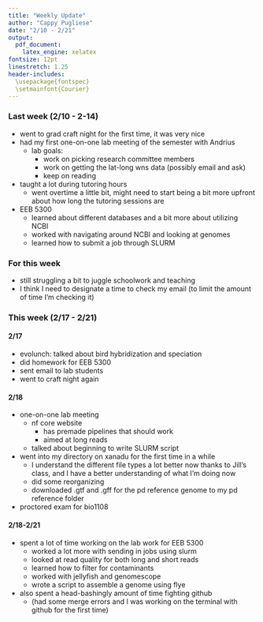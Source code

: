 ```yaml
---
title: "Weekly Update"
author: "Cappy Pugliese"
date: "2/10 - 2/21"
output: 
  pdf_document:
    latex_engine: xelatex
fontsize: 12pt
linestretch: 1.25
header-includes:
  \usepackage{fontspec}
  \setmainfont{Courier}
---
```


### Last week (2/10 - 2-14)
- went to grad craft night for the first time, it was very nice
- had my first one-on-one lab meeting of the semester with Andrius
  - lab goals:
    - work on picking research committee members
    - work on getting the lat-long wns data (possibly email and ask)
    - keep on reading
- taught a lot during tutoring hours
  - went overtime a little bit, might need to start being a bit more upfront about how long the tutoring sessions are
- EEB 5300
  - learned about different databases and a bit more about utilizing NCBI
  - worked with navigating around NCBI and looking at genomes
  - learned how to submit a job through SLURM

### For this week
- still struggling a bit to juggle schoolwork and teaching
- I think I need to designate a time to check my email (to limit the amount of time I'm checking it)

### This week (2/17 - 2/21)
#### 2/17
- evolunch: talked about bird hybridization and speciation
- did homework for EEB 5300
- sent email to lab students
- went to craft night again

#### 2/18
- one-on-one lab meeting
  - nf core website
    - has premade pipelines that should work
    - aimed at long reads
  - talked about beginning to write SLURM script
- went into my directory on xanadu for the first time in a while
  - I understand the different file types a lot better now thanks to Jill's class, and I have a better understanding of what I'm doing now
  - did some reorganizing
  - downloaded .gtf and .gff for the pd reference genome to my pd reference folder
- proctored exam for bio1108

#### 2/18-2/21
- spent a lot of time working on the lab work for EEB 5300
  - worked a lot more with sending in jobs using slurm
  - looked at read quality for both long and short reads
  - learned how to filter for contaminants
  - worked with jellyfish and genomescope
  - wrote a script to assemble a genome using flye
- also spent a head-bashingly amount of time fighting github
  - (had some merge errors and I was working on the terminal with github for the first time)
  



